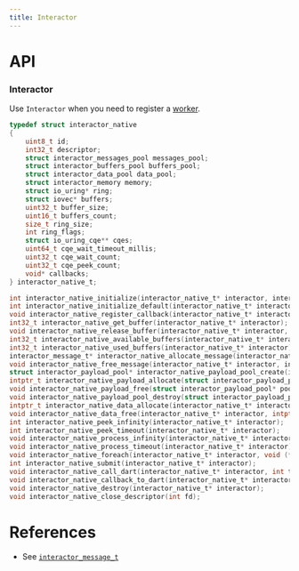 ```yaml
---
title: Interactor
---
```


# API

### Interactor

Use `Interactor` when you need to register a [worker](worker).

```c title="Declaration"
typedef struct interactor_native
{
    uint8_t id;
    int32_t descriptor;
    struct interactor_messages_pool messages_pool;
    struct interactor_buffers_pool buffers_pool;
    struct interactor_data_pool data_pool;
    struct interactor_memory memory;
    struct io_uring* ring;
    struct iovec* buffers;
    uint32_t buffer_size;
    uint16_t buffers_count;
    size_t ring_size;
    int ring_flags;
    struct io_uring_cqe** cqes;
    uint64_t cqe_wait_timeout_millis;
    uint32_t cqe_wait_count;
    uint32_t cqe_peek_count;
    void* callbacks;
} interactor_native_t;

int interactor_native_initialize(interactor_native_t* interactor, interactor_native_configuration_t* configuration, uint8_t id);
int interactor_native_initialize_default(interactor_native_t* interactor, uint8_t id);
void interactor_native_register_callback(interactor_native_t* interactor, uint64_t owner, uint64_t method, void (*callback)(interactor_message_t*));
int32_t interactor_native_get_buffer(interactor_native_t* interactor);
void interactor_native_release_buffer(interactor_native_t* interactor, uint16_t buffer_id);
int32_t interactor_native_available_buffers(interactor_native_t* interactor);
int32_t interactor_native_used_buffers(interactor_native_t* interactor);
interactor_message_t* interactor_native_allocate_message(interactor_native_t* interactor);
void interactor_native_free_message(interactor_native_t* interactor, interactor_message_t* message);
struct interactor_payload_pool* interactor_native_payload_pool_create(interactor_native_t* interactor, size_t size);
intptr_t interactor_native_payload_allocate(struct interactor_payload_pool* pool);
void interactor_native_payload_free(struct interactor_payload_pool* pool, intptr_t pointer);
void interactor_native_payload_pool_destroy(struct interactor_payload_pool* pool);
intptr_t interactor_native_data_allocate(interactor_native_t* interactor, size_t size);
void interactor_native_data_free(interactor_native_t* interactor, intptr_t pointer, size_t size);
int interactor_native_peek_infinity(interactor_native_t* interactor);
int interactor_native_peek_timeout(interactor_native_t* interactor);
void interactor_native_process_infinity(interactor_native_t* interactor);
void interactor_native_process_timeout(interactor_native_t* interactor);
void interactor_native_foreach(interactor_native_t* interactor, void (*call)(interactor_message_t*), void (*callback)(interactor_message_t*));
int interactor_native_submit(interactor_native_t* interactor);
void interactor_native_call_dart(interactor_native_t* interactor, int target_ring_fd, interactor_message_t* message);
void interactor_native_callback_to_dart(interactor_native_t* interactor, interactor_message_t* message);
void interactor_native_destroy(interactor_native_t* interactor);
void interactor_native_close_descriptor(int fd);
```

# References
* See [`interactor_message_t`](message)